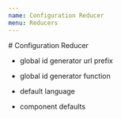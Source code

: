 ```yaml
---
name: Configuration Reducer
menu: Reducers
---
```


# Configuration Reducer

- global id generator url prefix
- global id generator function
- default language

- component defaults
